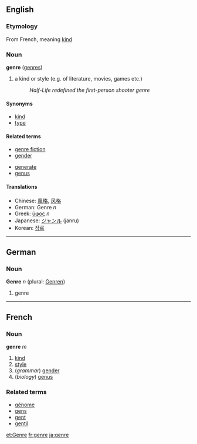 ==English==

===Etymology===
From French, meaning [[kind]]

===Noun===
'''genre''' ([[genres]])

# a kind or style (e.g. of literature, movies, games etc.)
#:''Half-Life redefined the first-person shooter genre''

====Synonyms====
*[[kind]]
*[[type]]

====Related terms====
*[[genre fiction]]
*[[gender]]
<!-- [[generic]]? -->
*[[generate]]
*[[genus]]

====Translations====
*Chinese: [[風格]], [[风格]]
*German: Genre ''n''
*Greek: [[ύφος]] ''n''
*Japanese: [[ジャンル]] (janru)
*Korean: [[장르]]

----

==German==
===Noun===
'''Genre''' ''n'' (plural: [[Genren]])

# genre
----
==French==
===Noun===
'''genre''' ''m''

# [[kind]]
# [[style]]
#(''grammar'') [[gender]]
#(''biology'') [[genus]]

===Related terms===
*[[génome]]
*[[gens]]
*[[gent]]
*[[gentil]]

[[et:Genre]]
[[fr:genre]]
[[ja:genre]]